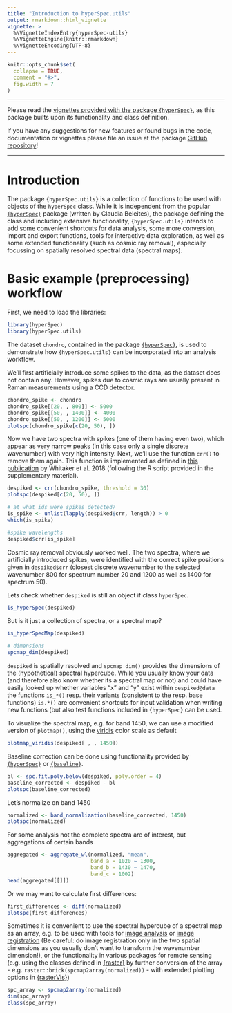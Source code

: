 ```yaml
---
title: "Introduction to hyperSpec.utils"
output: rmarkdown::html_vignette
vignette: >
  %\VignetteIndexEntry{hyperSpec-utils}
  %\VignetteEngine{knitr::rmarkdown}
  %\VignetteEncoding{UTF-8}
---
```


```r
knitr::opts_chunk$set(
  collapse = TRUE,
  comment = "#>",
  fig.width = 7
)
```



***

Please read the [vignettes provided with the package `{hyperSpec}`](https://hyperspec.r-forge.r-project.org/documentation.html), as this package builts upon its functionality and class definition.

If you have any suggestions for new features or found bugs in the code, documentation or vignettes please file an issue at the package [GitHub repository](https://github.com/konradmayer/hyperSpec.utils/issues)!

***

# Introduction

The package `{hyperSpec.utils}` is a collection of functions to be used with objects of the `hyperSpec` class. While it is independent from the popular [`{hyperSpec}`](https://cran.r-project.org/package=hyperSpec) package (written by Claudia Beleites), the package defining the class and including extensive functionality, `{hyperSpec.utils}` intends to add some convenient shortcuts for data analysis, some more conversion, import and export functions, tools for interactive data exploration, as well as some extended functionality (such as cosmic ray removal), especially focussing on spatially resolved spectral data (spectral maps).


# Basic example (preprocessing) workflow

First, we need to load the libraries:

```r
library(hyperSpec)
library(hyperSpec.utils)
```

The dataset `chondro`, contained in the package [`{hyperSpec}`](http://hyperspec.r-forge.r-project.org/), is used to demonstrate how `{hyperSpec.utils}` can be incorporated into an analysis workflow.

We'll first artificially introduce some spikes to the data, as the dataset does not contain any. However, spikes due to cosmic rays are usually present in Raman measurements using a CCD detector.

```r
chondro_spike <- chondro
chondro_spike[[20, , 800]] <- 5000
chondro_spike[[50, , 1400]] <- 4000
chondro_spike[[50, , 1200]] <- 5000
plotspc(chondro_spike[c(20, 50), ])

```

Now we have two spectra with spikes (one of them having even two), which appear as very narrow peaks (in this case only a single discrete wavenumber) with very high intensity.
Next, we'll use the function `crr()` to remove them again. This function is implemented as defined in [this publication](https://doi.org/10.1016/j.chemolab.2018.06.009) by Whitaker et al. 2018 (following the R script provided in the supplementary material).

```r
despiked <- crr(chondro_spike, threshold = 30)
plotspc(despiked[c(20, 50), ])

# at what ids were spikes detected?
is_spike <- unlist(lapply(despiked$crr, length)) > 0
which(is_spike)

#spike wavelengths
despiked$crr[is_spike]
```

Cosmic ray removal obviously worked well. The two spectra, where we artificially introduced spikes, were identified with the correct spike positions given in `despiked$crr` (closest discrete wavenumber to the selected wavenumber 800 for spectrum number 20 and 1200 as well as 1400 for spectrum 50).

Lets check whether `despiked` is still an object if class `hyperSpec`.
```r
is_hyperSpec(despiked)
```

But is it just a collection of spectra, or a spectral map?
```r
is_hyperSpecMap(despiked)

# dimensions
spcmap_dim(despiked)

```

`despiked` is spatially resolved and `spcmap_dim()` provides the dimensions of the (hypothetical) spectral hypercube. While you usually know your data (and therefore also know whether its a spectral map or not) and could have easily looked up whether variables "x" and "y" exist within `despiked@data` the functions `is_*()` resp. their variants (consistent to the resp.\ base functions) `is.*()` are convenient shortcuts for input validation when writing new functions (but also test functions included in `{hyperSpec}` can be used.



To visualize the spectral map, e.g. for band 1450, we can use a modified version of `plotmap()`, using the [viridis](https://cran.r-project.org/web/packages/viridis/vignettes/intro-to-viridis.html) color scale as default
```r
plotmap_viridis(despiked[ , , 1450])
```


Baseline correction can be done using functionality provided by [`{hyperSpec}`](http://hyperspec.r-forge.r-project.org/) or [`{baseline}`](https://cran.r-project.org/package=baseline).

```r
bl <- spc.fit.poly.below(despiked, poly.order = 4)
baseline_corrected <- despiked - bl
plotspc(baseline_corrected)
```

Let's normalize on band 1450
```r
normalized <- band_normalization(baseline_corrected, 1450)
plotspc(normalized)
```

For some analysis not the complete spectra are of interest, but aggregations of certain bands
```r
aggregated <- aggregate_wl(normalized, "mean", 
                           band_a = 1020 ~ 1300, 
                           band_b = 1430 ~ 1470, 
                           band_c = 1002)
head(aggregated[[]])
```

Or we may want to calculate first differences:
```r
first_differences <- diff(normalized)
plotspc(first_differences)
```


Sometimes it is convenient to use the spectral hypercube of a spectral map as an array, e.g. to be used with tools for [image analysis](https://bioconductor.org/packages/release/bioc/vignettes/EBImage/inst/doc/EBImage-introduction.html) or [image registration](https://github.com/jonclayden/RNiftyReg) (Be careful: do image registration only in the two spatial dimensions as you usually don't want to transform the wavenumber dimension!), or the functionality in various packages for remote sensing (e.g. using the classes defined in [{raster}](https://rspatial.org/raster/) by further conversion of the array - e.g. `raster::brick(spcmap2array(normalized))` - with extended plotting options in [{rasterVis}](https://oscarperpinan.github.io/rastervis/#intro))

```r
spc_array <- spcmap2array(normalized)
dim(spc_array)
class(spc_array)
```

